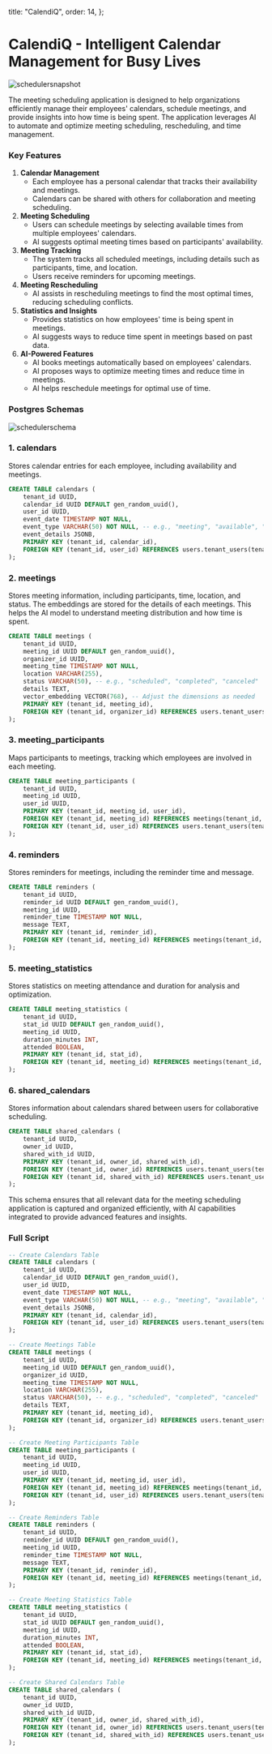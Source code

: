 
  title: "CalendiQ",
  order: 14,
};

# CalendiQ - Intelligent Calendar Management for Busy Lives

![schedulersnapshot](/docs/schedulersnapshot.png)

The meeting scheduling application is designed to help organizations efficiently manage their employees' calendars, schedule meetings, and provide insights into how time is being spent. The application leverages AI to automate and optimize meeting scheduling, rescheduling, and time management.

### Key Features

1. **Calendar Management**
   - Each employee has a personal calendar that tracks their availability and meetings.
   - Calendars can be shared with others for collaboration and meeting scheduling.
2. **Meeting Scheduling**
   - Users can schedule meetings by selecting available times from multiple employees' calendars.
   - AI suggests optimal meeting times based on participants' availability.
3. **Meeting Tracking**
   - The system tracks all scheduled meetings, including details such as participants, time, and location.
   - Users receive reminders for upcoming meetings.
4. **Meeting Rescheduling**
   - AI assists in rescheduling meetings to find the most optimal times, reducing scheduling conflicts.
5. **Statistics and Insights**
   - Provides statistics on how employees' time is being spent in meetings.
   - AI suggests ways to reduce time spent in meetings based on past data.
6. **AI-Powered Features**
   - AI books meetings automatically based on employees' calendars.
   - AI proposes ways to optimize meeting times and reduce time in meetings.
   - AI helps reschedule meetings for optimal use of time.

### Postgres Schemas

![schedulerschema](/docs/schedulerschema.png)

### 1. calendars

Stores calendar entries for each employee, including availability and meetings.

```sql
CREATE TABLE calendars (
    tenant_id UUID,
    calendar_id UUID DEFAULT gen_random_uuid(),
    user_id UUID,
    event_date TIMESTAMP NOT NULL,
    event_type VARCHAR(50) NOT NULL, -- e.g., "meeting", "available", "unavailable"
    event_details JSONB,
    PRIMARY KEY (tenant_id, calendar_id),
    FOREIGN KEY (tenant_id, user_id) REFERENCES users.tenant_users(tenant_id, user_id)
);
```

### 2. meetings

Stores meeting information, including participants, time, location, and status. The embeddings are stored for the details of each meetings. This helps the AI model to understand meeting distribution and how time is spent.

```sql
CREATE TABLE meetings (
    tenant_id UUID,
    meeting_id UUID DEFAULT gen_random_uuid(),
    organizer_id UUID,
    meeting_time TIMESTAMP NOT NULL,
    location VARCHAR(255),
    status VARCHAR(50), -- e.g., "scheduled", "completed", "canceled"
    details TEXT,
    vector_embedding VECTOR(768), -- Adjust the dimensions as needed
    PRIMARY KEY (tenant_id, meeting_id),
    FOREIGN KEY (tenant_id, organizer_id) REFERENCES users.tenant_users(tenant_id, user_id)
);
```

### 3. meeting_participants

Maps participants to meetings, tracking which employees are involved in each meeting.

```sql
CREATE TABLE meeting_participants (
    tenant_id UUID,
    meeting_id UUID,
    user_id UUID,
    PRIMARY KEY (tenant_id, meeting_id, user_id),
    FOREIGN KEY (tenant_id, meeting_id) REFERENCES meetings(tenant_id, meeting_id),
    FOREIGN KEY (tenant_id, user_id) REFERENCES users.tenant_users(tenant_id, user_id)
);
```

### 4. reminders

Stores reminders for meetings, including the reminder time and message.

```sql
CREATE TABLE reminders (
    tenant_id UUID,
    reminder_id UUID DEFAULT gen_random_uuid(),
    meeting_id UUID,
    reminder_time TIMESTAMP NOT NULL,
    message TEXT,
    PRIMARY KEY (tenant_id, reminder_id),
    FOREIGN KEY (tenant_id, meeting_id) REFERENCES meetings(tenant_id, meeting_id)
);
```

### 5. meeting_statistics

Stores statistics on meeting attendance and duration for analysis and optimization.

```sql
CREATE TABLE meeting_statistics (
    tenant_id UUID,
    stat_id UUID DEFAULT gen_random_uuid(),
    meeting_id UUID,
    duration_minutes INT,
    attended BOOLEAN,
    PRIMARY KEY (tenant_id, stat_id),
    FOREIGN KEY (tenant_id, meeting_id) REFERENCES meetings(tenant_id, meeting_id)
);
```

### 6. shared_calendars

Stores information about calendars shared between users for collaborative scheduling.

```sql
CREATE TABLE shared_calendars (
    tenant_id UUID,
    owner_id UUID,
    shared_with_id UUID,
    PRIMARY KEY (tenant_id, owner_id, shared_with_id),
    FOREIGN KEY (tenant_id, owner_id) REFERENCES users.tenant_users(tenant_id, user_id),
    FOREIGN KEY (tenant_id, shared_with_id) REFERENCES users.tenant_users(tenant_id, user_id)
);
```

This schema ensures that all relevant data for the meeting scheduling application is captured and organized efficiently, with AI capabilities integrated to provide advanced features and insights.

### Full Script

```sql
-- Create Calendars Table
CREATE TABLE calendars (
    tenant_id UUID,
    calendar_id UUID DEFAULT gen_random_uuid(),
    user_id UUID,
    event_date TIMESTAMP NOT NULL,
    event_type VARCHAR(50) NOT NULL, -- e.g., "meeting", "available", "unavailable"
    event_details JSONB,
    PRIMARY KEY (tenant_id, calendar_id),
    FOREIGN KEY (tenant_id, user_id) REFERENCES users.tenant_users(tenant_id, user_id)
);

-- Create Meetings Table
CREATE TABLE meetings (
    tenant_id UUID,
    meeting_id UUID DEFAULT gen_random_uuid(),
    organizer_id UUID,
    meeting_time TIMESTAMP NOT NULL,
    location VARCHAR(255),
    status VARCHAR(50), -- e.g., "scheduled", "completed", "canceled"
    details TEXT,
    PRIMARY KEY (tenant_id, meeting_id),
    FOREIGN KEY (tenant_id, organizer_id) REFERENCES users.tenant_users(tenant_id, user_id)
);

-- Create Meeting Participants Table
CREATE TABLE meeting_participants (
    tenant_id UUID,
    meeting_id UUID,
    user_id UUID,
    PRIMARY KEY (tenant_id, meeting_id, user_id),
    FOREIGN KEY (tenant_id, meeting_id) REFERENCES meetings(tenant_id, meeting_id),
    FOREIGN KEY (tenant_id, user_id) REFERENCES users.tenant_users(tenant_id, user_id)
);

-- Create Reminders Table
CREATE TABLE reminders (
    tenant_id UUID,
    reminder_id UUID DEFAULT gen_random_uuid(),
    meeting_id UUID,
    reminder_time TIMESTAMP NOT NULL,
    message TEXT,
    PRIMARY KEY (tenant_id, reminder_id),
    FOREIGN KEY (tenant_id, meeting_id) REFERENCES meetings(tenant_id, meeting_id)
);

-- Create Meeting Statistics Table
CREATE TABLE meeting_statistics (
    tenant_id UUID,
    stat_id UUID DEFAULT gen_random_uuid(),
    meeting_id UUID,
    duration_minutes INT,
    attended BOOLEAN,
    PRIMARY KEY (tenant_id, stat_id),
    FOREIGN KEY (tenant_id, meeting_id) REFERENCES meetings(tenant_id, meeting_id)
);

-- Create Shared Calendars Table
CREATE TABLE shared_calendars (
    tenant_id UUID,
    owner_id UUID,
    shared_with_id UUID,
    PRIMARY KEY (tenant_id, owner_id, shared_with_id),
    FOREIGN KEY (tenant_id, owner_id) REFERENCES users.tenant_users(tenant_id, user_id),
    FOREIGN KEY (tenant_id, shared_with_id) REFERENCES users.tenant_users(tenant_id, user_id)
);

```
